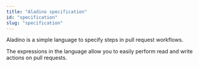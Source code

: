 ```yaml
---
title: "Aladino specification"
id: "specification"
slug: "specification"
---
```



Aladino is a simple language to specify steps in pull request workflows.

The expressions in the language allow you to easily perform read and write actions on pull requests.

<DocCardList items={useCurrentSidebarCategory().items} />
